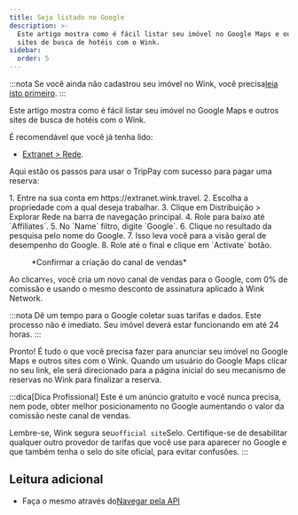 ```yaml
---
title: Seja listado no Google
description: >-
  Este artigo mostra como é fácil listar seu imóvel no Google Maps e outros
  sites de busca de hotéis com o Wink.
sidebar:
  order: 5
---
```


:::nota
Se você ainda não cadastrou seu imóvel no Wink, você precisa[leia isto primeiro](/extranet/what-is-extranet).
:::

Este artigo mostra como é fácil listar seu imóvel no Google Maps e outros sites de busca de hotéis com o Wink.

É recomendável que você já tenha lido:

* [Extranet > Rede](/extranet/network/).

Aqui estão os passos para usar o TripPay com sucesso para pagar uma reserva:

<Steps>
  1. Entre na sua conta em https://extranet.wink.travel.
  2. Escolha a propriedade com a qual deseja trabalhar.
  3. Clique em Distribuição > Explorar Rede na barra de navegação principal.
  4. Role para baixo até `Affiliates`.
  5. No `Name` filtro, digite `Google`.
  6. Clique no resultado da pesquisa pelo nome do Google.
  7. Isso leva você para a visão geral de desempenho do Google.
  8. Role até o final e clique em `Activate` botão.
</Steps>


<figure>
  <CloudinaryImage width="700" height="404" resize="scale" quality="best" alt="Criar canal de vendas" src="academy/create-sales-channel" errorImage="noimage_opaque_nyrtl0.png" />

  <figcaption>*Confirmar a criação do canal de vendas*</figcaption>
</figure>


Ao clicar`Yes`, você cria um novo canal de vendas para o Google, com 0% de comissão e usando o mesmo desconto de assinatura aplicado à Wink Network.

:::nota
Dê um tempo para o Google coletar suas tarifas e dados. Este processo não é imediato. Seu imóvel deverá estar funcionando em até 24 horas.
:::

Pronto! É tudo o que você precisa fazer para anunciar seu imóvel no Google Maps e outros sites com o Wink. Quando um usuário do Google Maps clicar no seu link, ele será direcionado para a página inicial do seu mecanismo de reservas no Wink para finalizar a reserva.

:::dica\[Dica Profissional]
Este é um anúncio gratuito e você nunca precisa, nem pode, obter melhor posicionamento no Google aumentando o valor da comissão neste canal de vendas.

Lembre-se, Wink segura seu`official site`Selo. Certifique-se de desabilitar qualquer outro provedor de tarifas que você use para aparecer no Google e que também tenha o selo do site oficial, para evitar confusões.
:::

## Leitura adicional

* Faça o mesmo através do[Navegar pela API](/developers/apis/#distribution-api)


